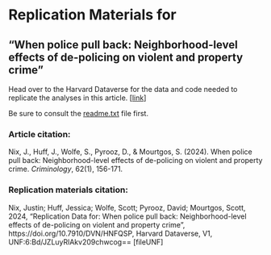 # Replication Materials for
## "When police pull back: Neighborhood-level effects of de-policing on violent and property crime"

Head over to the Harvard Dataverse for the data and code needed to replicate the analyses in this article. [[link](https://dataverse.harvard.edu/dataset.xhtml?persistentId=doi:10.7910/DVN/HNFQSP)]

Be sure to consult the [readme.txt](https://dataverse.harvard.edu/file.xhtml?fileId=8141583&version=1.1) file first. 

### Article citation: 

Nix, J., Huff, J., Wolfe, S., Pyrooz, D., & Mourtgos, S. (2024). When police pull back: Neighborhood-level effects of de-policing on violent and property crime. *Criminology*, 62(1), 156-171.

### Replication materials citation: 

Nix, Justin; Huff, Jessica; Wolfe, Scott; Pyrooz, David; Mourtgos, Scott, 2024, "Replication Data for: When police pull back: Neighborhood-level effects of de-policing on violent and property crime", https://doi.org/10.7910/DVN/HNFQSP, Harvard Dataverse, V1, UNF:6:Bd/JZLuyRlAkv209chwcog== [fileUNF]